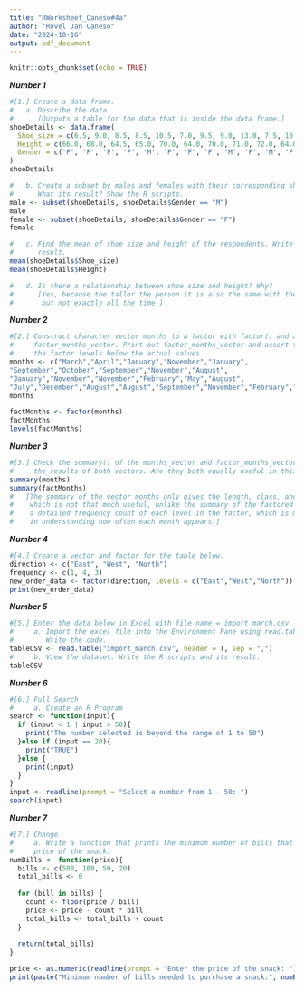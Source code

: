 ```yaml
---
title: "RWorksheet_Caneso#4a"
author: "Rovel Jan Caneso"
date: "2024-10-16"
output: pdf_document
---
```


```r
knitr::opts_chunk$set(echo = TRUE)
```

***Number 1***
```r
#[1.] Create a data frame.
#   a. Describe the data.
#      [Outputs a table for the data that is inside the data frame.]
shoeDetails <- data.frame(
  Shoe_size = c(6.5, 9.0, 8.5, 8.5, 10.5, 7.0, 9.5, 9.0, 13.0, 7.5, 10.5, 8.5, 12.0, 10.5, 13.0, 11.5, 8.5, 5.0, 10.0, 6.5, 7.5, 8.5, 10.5, 8.5, 10.5, 11.0, 9.0, 13.0),
  Height = c(66.0, 68.0, 64.5, 65.0, 70.0, 64.0, 70.0, 71.0, 72.0, 64.0, 74.5, 67.0, 71.0, 71.0, 77.0, 72.0, 59.0, 62.0, 72.0, 66.0, 64.0, 67.0, 73.0, 69.0, 72.0, 70.0, 69.0, 70.0),
  Gender = c('F', 'F', 'F', 'F', 'M', 'F', 'F', 'F', 'M', 'F', 'M', 'F', 'M', 'M', 'M', 'M', 'F', 'F', 'M', 'F', 'F', 'M', 'M', 'F', 'M', 'M', 'M', 'M')
)
shoeDetails

#   b. Create a subset by males and females with their corresponding shoe size and height.
#      What its result? Show the R scripts.
male <- subset(shoeDetails, shoeDetails$Gender == "M")
male
female <- subset(shoeDetails, shoeDetails$Gender == "F")
female

#   c. Find the mean of shoe size and height of the respondents. Write the R scripts and its
#      result.
mean(shoeDetails$Shoe_size)
mean(shoeDetails$Height)

#   d. Is there a relationship between shoe size and height? Why?
#      [Yes, because the taller the person it is also the same with their shoe size,
#       but not exactly all the time.]
```

***Number 2***
```r
#[2.] Construct character vector months to a factor with factor() and assign the result to
#     factor_months_vector. Print out factor_months_vector and assert that R prints out
#     the factor levels below the actual values.
months <- c("March","April","January","November","January",
"September","October","September","November","August",
"January","November","November","February","May","August",
"July","December","August","August","September","November","February","April")
months

factMonths <- factor(months)
factMonths
levels(factMonths)
```

***Number 3***
```r
#[3.] Check the summary() of the months_vector and factor_months_vector. | Interpret 
#     the results of both vectors. Are they both equally useful in this case?
summary(months)
summary(factMonths)
#   [The summary of the vector months only gives the length, class, and mode of the vector
#    which is not that much useful, unlike the summary of the factored months which provides 
#    a detailed frequency count of each level in the factor, which is much more useful
#    in understanding how often each month appears.]
```

***Number 4***
```r
#[4.] Create a vector and factor for the table below.
direction <- c("East", "West", "North")
frequency <- c(1, 4, 3)
new_order_data <- factor(direction, levels = c("East","West","North"))
print(new_order_data)
```

***Number 5***
```r
#[5.] Enter the data below in Excel with file name = import_march.csv
#     a. Import the excel file into the Environment Pane using read.table() function.
#        Write the code.
tableCSV <- read.table("import_march.csv", header = T, sep = ",")
#     b. View the dataset. Write the R scripts and its result.
tableCSV
```

***Number 6***
```r
#[6.] Full Search
#     a. Create an R Program
search <- function(input){
  if (input < 1 | input > 50){
    print("The number selected is beyond the range of 1 to 50")
  }else if (input == 20){
    print("TRUE")
  }else {
    print(input)
  }
}
input <- readline(prompt = "Select a number from 1 - 50: ")
search(input)
```

***Number 7***
```r
#[7.] Change
#     a. Write a function that prints the minimum number of bills that must be paid, given the
#     price of the snack.
numBills <- function(price){
  bills <- c(500, 100, 50, 20)
  total_bills <- 0
  
  for (bill in bills) {
    count <- floor(price / bill)
    price <- price - count * bill
    total_bills <- total_bills + count
  }
  
  return(total_bills)
}

price <- as.numeric(readline(prompt = "Enter the price of the snack: "))
print(paste("Minimum number of bills needed to purchase a snack:", numBills(price)))
```


